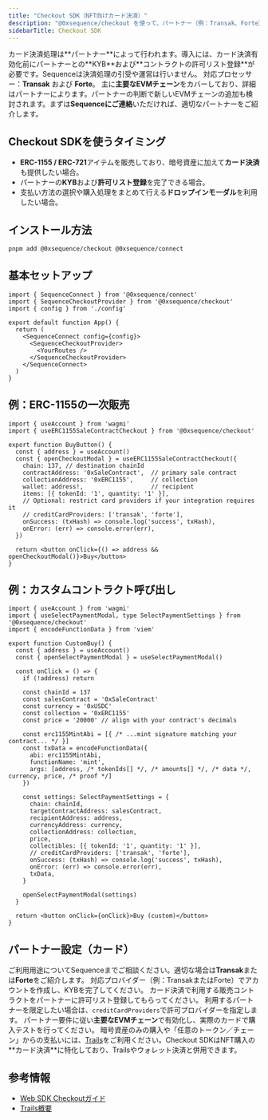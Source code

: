 ```yaml
---
title: "Checkout SDK（NFT向けカード決済）"
description: "@0xsequence/checkout を使って、パートナー（例：Transak、Forte）経由でNFT購入時にクレジット／デビットカード決済を追加できます。"
sidebarTitle: Checkout SDK
---
```


<Warning>
  カード決済処理は**パートナー**によって行われます。導入には、カード決済有効化前にパートナーとの**KYB**および**コントラクトの許可リスト登録**が必要です。Sequenceは決済処理の引受や運営は行いません。
</Warning>

<Info>
  対応プロセッサー：<strong>Transak</strong> および <strong>Forte</strong>。
  主に<strong>主要なEVMチェーン</strong>をカバーしており、詳細はパートナーによります。パートナーの判断で新しいEVMチェーンの追加も検討されます。まずは<strong>Sequenceにご連絡</strong>いただければ、適切なパートナーをご紹介します。
</Info>

## Checkout SDKを使うタイミング

- **ERC-1155 / ERC-721**アイテムを販売しており、暗号資産に加えて**カード決済**も提供したい場合。
- パートナーの**KYB**および**許可リスト登録**を完了できる場合。
- 支払い方法の選択や購入処理をまとめて行える**ドロップインモーダル**を利用したい場合。

## インストール方法

```bash
pnpm add @0xsequence/checkout @0xsequence/connect
```

## 基本セットアップ

```tsx
import { SequenceConnect } from '@0xsequence/connect'
import { SequenceCheckoutProvider } from '@0xsequence/checkout'
import { config } from './config'

export default function App() {
  return (
    <SequenceConnect config={config}>
      <SequenceCheckoutProvider>
        <YourRoutes />
      </SequenceCheckoutProvider>
    </SequenceConnect>
  )
}
```

## 例：ERC-1155の一次販売

```tsx
import { useAccount } from 'wagmi'
import { useERC1155SaleContractCheckout } from '@0xsequence/checkout'

export function BuyButton() {
  const { address } = useAccount()
  const { openCheckoutModal } = useERC1155SaleContractCheckout({
    chain: 137, // destination chainId
    contractAddress: '0xSaleContract',  // primary sale contract
    collectionAddress: '0xERC1155',     // collection
    wallet: address!,                   // recipient
    items: [{ tokenId: '1', quantity: '1' }],
    // Optional: restrict card providers if your integration requires it
    // creditCardProviders: ['transak', 'forte'],
    onSuccess: (txHash) => console.log('success', txHash),
    onError: (err) => console.error(err),
  })

  return <button onClick={() => address && openCheckoutModal()}>Buy</button>
}
```

## 例：カスタムコントラクト呼び出し

```tsx
import { useAccount } from 'wagmi'
import { useSelectPaymentModal, type SelectPaymentSettings } from '@0xsequence/checkout'
import { encodeFunctionData } from 'viem'

export function CustomBuy() {
  const { address } = useAccount()
  const { openSelectPaymentModal } = useSelectPaymentModal()

  const onClick = () => {
    if (!address) return

    const chainId = 137
    const salesContract = '0xSaleContract'
    const currency = '0xUSDC'
    const collection = '0xERC1155'
    const price = '20000' // align with your contract's decimals

    const erc1155MintAbi = [{ /* ...mint signature matching your contract... */ }]
    const txData = encodeFunctionData({
      abi: erc1155MintAbi,
      functionName: 'mint',
      args: [address, /* tokenIds[] */, /* amounts[] */, /* data */, currency, price, /* proof */]
    })

    const settings: SelectPaymentSettings = {
      chain: chainId,
      targetContractAddress: salesContract,
      recipientAddress: address,
      currencyAddress: currency,
      collectionAddress: collection,
      price,
      collectibles: [{ tokenId: '1', quantity: '1' }],
      // creditCardProviders: ['transak', 'forte'],
      onSuccess: (txHash) => console.log('success', txHash),
      onError: (err) => console.error(err),
      txData,
    }

    openSelectPaymentModal(settings)
  }

  return <button onClick={onClick}>Buy (custom)</button>
}
```

## パートナー設定（カード）

<Steps>
  <Step title="Sequenceに連絡">
    ご利用用途についてSequenceまでご相談ください。適切な場合は<strong>Transak</strong>または<strong>Forte</strong>をご紹介します。
  </Step>

  <Step title="パートナーアカウント作成 & KYB">
    対応プロバイダー（例：TransakまたはForte）でアカウントを作成し、KYBを完了してください。
  </Step>

  <Step title="コントラクトの許可リスト登録">
    カード決済で利用する販売コントラクトをパートナーに許可リスト登録してもらってください。
  </Step>

  <Step title="プロバイダーの設定">
    利用するパートナーを限定したい場合は、<code>creditCardProviders</code>で許可プロバイダーを指定します。
  </Step>

  <Step title="本番公開">
    パートナー要件に従い<strong>主要なEVMチェーン</strong>で有効化し、実際のカードで購入テストを行ってください。
  </Step>
</Steps>

<Info>
  暗号資産のみの購入や「任意のトークン／チェーン」からの支払いには、<a href="/solutions/payments/trails">Trails</a>をご利用ください。Checkout SDKはNFT購入の**カード決済**に特化しており、Trailsやウォレット決済と併用できます。
</Info>

## 参考情報

- [Web SDK Checkoutガイド](/sdk/web/guides/checkout)
- [Trails概要](/solutions/payments/trails)